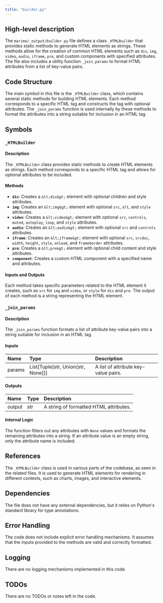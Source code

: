 ```yaml
---
title: "builder.py"
---
```


## High-level description

The `marimo/_output/builder.py` file defines a class `_HTMLBuilder` that provides static methods to generate HTML elements as strings. These methods allow for the creation of common HTML elements such as `div`, `img`, `video`, `audio`, `iframe`, `pre`, and custom components with specified attributes. The file also includes a utility function `_join_params` to format HTML attributes from a list of key-value pairs.

## Code Structure

The main symbol in this file is the `_HTMLBuilder` class, which contains several static methods for building HTML elements. Each method corresponds to a specific HTML tag and constructs the tag with optional attributes. The `_join_params` function is used internally by these methods to format the attributes into a string suitable for inclusion in an HTML tag.

## Symbols

### `_HTMLBuilder`
#### Description
The `_HTMLBuilder` class provides static methods to create HTML elements as strings. Each method corresponds to a specific HTML tag and allows for optional attributes to be included.

#### Methods

- **`div`**: Creates a `&lt;div&gt;` element with optional children and style attributes.
- **`img`**: Creates an `&lt;img&gt;` element with optional `src`, `alt`, and `style` attributes.
- **`video`**: Creates a `&lt;video&gt;` element with optional `src`, `controls`, `muted`, `autoplay`, `loop`, and `style` attributes.
- **`audio`**: Creates an `&lt;audio&gt;` element with optional `src` and `controls` attributes.
- **`iframe`**: Creates an `&lt;iframe&gt;` element with optional `src`, `srcdoc`, `width`, `height`, `style`, `onload`, and `frameborder` attributes.
- **`pre`**: Creates a `&lt;pre&gt;` element with optional child content and style attributes.
- **`component`**: Creates a custom HTML component with a specified name and attributes.

#### Inputs and Outputs
Each method takes specific parameters related to the HTML element it creates, such as `src` for `img` and `video`, or `style` for `div` and `pre`. The output of each method is a string representing the HTML element.

### `_join_params`
#### Description
The `_join_params` function formats a list of attribute key-value pairs into a string suitable for inclusion in an HTML tag.

#### Inputs
| Name   | Type  | Description                        |
|:-------|:------|:-----------------------------------|
| params | List[Tuple[str, Union[str, None]]] | A list of attribute key-value pairs. |

#### Outputs
| Name   | Type  | Description                        |
|:-------|:------|:-----------------------------------|
| output | str   | A string of formatted HTML attributes. |

#### Internal Logic
The function filters out any attributes with `None` values and formats the remaining attributes into a string. If an attribute value is an empty string, only the attribute name is included.

## References

The `_HTMLBuilder` class is used in various parts of the codebase, as seen in the related files. It is used to generate HTML elements for rendering in different contexts, such as charts, images, and interactive elements.

## Dependencies

The file does not have any external dependencies, but it relies on Python's standard library for type annotations.

## Error Handling

The code does not include explicit error handling mechanisms. It assumes that the inputs provided to the methods are valid and correctly formatted.

## Logging

There are no logging mechanisms implemented in this code.

## TODOs

There are no TODOs or notes left in the code.